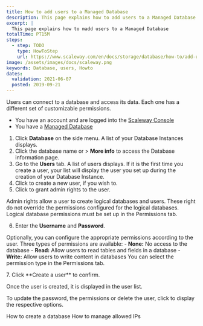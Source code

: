 ```yaml
---
title: How to add users to a Managed Database
description: This page explains how to add users to a Managed Database
excerpt: |
  This page explains how to madd users to a Managed Database
totalTime: PT15M
steps:
  - step: TODO
    type: HowToStep
    url: https://www.scaleway.com/en/docs/storage/database/how-to/add-users
image: /assets/images/docs/scaleway.png
keywords: Database, users, Howto
dates:
  validation: 2021-06-07
  posted: 2019-09-21
---
```


Users can connect to a database and access its data. Each one has a different set of customizable permissions.

<Message type="requirement">

- You have an account and are logged into the [Scaleway Console](https://console.scaleway.com)
- You have a [Managed Database](/storage/database/concepts/#managed-database/)

</Message>

1. Click **Database** on the side menu. A list of your Database Instances displays.
2. Click the database name or <Icon name="more" /> > **More info** to access the Database information page.
3. Go to the **Users** tab. A list of users displays. If it is the first time you create a user, your list will display the user you set up during the creation of your Database Instance.
4. Click <Icon name="plus" /> to create a new user, if you wish to.
5. Click <Icon name="toggle" /> to grant admin rights to the user.
  <Message type="note">

  Admin rights allow a user to create logical databases and users. These right do not override the permissions configured for the logical databases. Logical database permissions must be set up in the Permissions tab.

  </Message>

6. Enter the **Username** and **Password**.

  <Message type="note">

  Optionally, you can configure the appropriate permissions according to the user.
  Three types of permissions are available:
    - **None:** No access to the database
    - **Read:** Allow users to read tables and fields in a database
    - **Write:** Allow users to write content in databases
  You can select the permission type in the Permissions tab.

  </Message>
7. Click **Create a user** to confirm. 

Once the user is created, it is displayed in the user list.

To update the password, the permissions or delete the user, click <Icon name="more" /> to display the respective options.

<Navigation title="See Also">
  <PreviousButton to="/storage/database/how-to/create-a-database/">How to create a database</PreviousButton>
  <NextButton to="/storage/database/how-to/manage-allowed-ip-addresses/">How to manage allowed IPs</NextButton>
</Navigation>